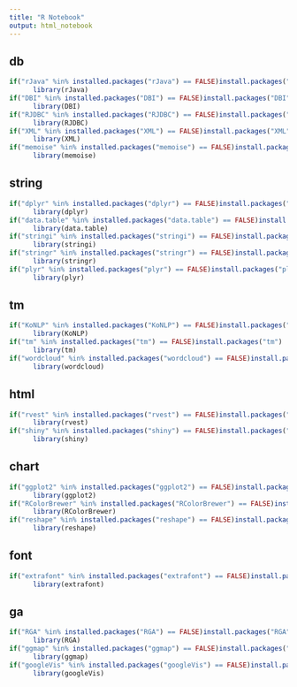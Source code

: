 ---
title: "R Notebook"
output: html_notebook
---


## db
```{r}
if("rJava" %in% installed.packages("rJava") == FALSE)install.packages("rJava")
      library(rJava)
if("DBI" %in% installed.packages("DBI") == FALSE)install.packages("DBI")
      library(DBI)
if("RJDBC" %in% installed.packages("RJDBC") == FALSE)install.packages("RJDBC")
      library(RJDBC)
if("XML" %in% installed.packages("XML") == FALSE)install.packages("XML")
      library(XML)
if("memoise" %in% installed.packages("memoise") == FALSE)install.packages("memoise")
      library(memoise)
```

## string
```{r}
if("dplyr" %in% installed.packages("dplyr") == FALSE)install.packages("dplyr")
      library(dplyr)
if("data.table" %in% installed.packages("data.table") == FALSE)install.packages("data.table")
      library(data.table)
if("stringi" %in% installed.packages("stringi") == FALSE)install.packages("stringi")
      library(stringi)
if("stringr" %in% installed.packages("stringr") == FALSE)install.packages("stringr")
      library(stringr)
if("plyr" %in% installed.packages("plyr") == FALSE)install.packages("plyr")
      library(plyr)
```


## tm
```{r}
if("KoNLP" %in% installed.packages("KoNLP") == FALSE)install.packages("KoNLP")
      library(KoNLP)
if("tm" %in% installed.packages("tm") == FALSE)install.packages("tm")
      library(tm)
if("wordcloud" %in% installed.packages("wordcloud") == FALSE)install.packages("wordcloud")
      library(wordcloud)
```


## html
```{r}
if("rvest" %in% installed.packages("rvest") == FALSE)install.packages("rvest")
      library(rvest)
if("shiny" %in% installed.packages("shiny") == FALSE)install.packages("shiny")
      library(shiny)
```

## chart
```{r}
if("ggplot2" %in% installed.packages("ggplot2") == FALSE)install.packages("ggplot2")
      library(ggplot2)
if("RColorBrewer" %in% installed.packages("RColorBrewer") == FALSE)install.packages("RColorBrewer")
      library(RColorBrewer)
if("reshape" %in% installed.packages("reshape") == FALSE)install.packages("reshape")
      library(reshape)
```

## font
```{r}
if("extrafont" %in% installed.packages("extrafont") == FALSE)install.packages("extrafont")
      library(extrafont)
```

## ga
```{r}
if("RGA" %in% installed.packages("RGA") == FALSE)install.packages("RGA")
      library(RGA)
if("ggmap" %in% installed.packages("ggmap") == FALSE)install.packages("ggmap")
      library(ggmap)
if("googleVis" %in% installed.packages("googleVis") == FALSE)install.packages("googleVis")
      library(googleVis)
```

